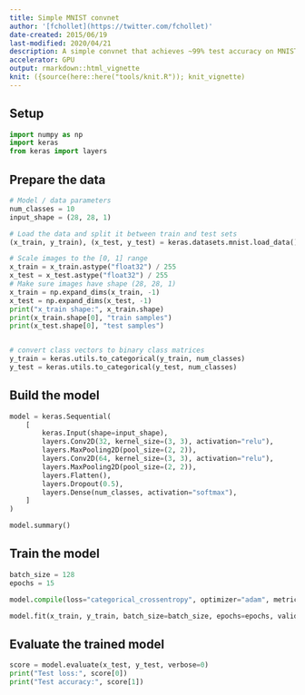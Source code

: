 ```yaml
---
title: Simple MNIST convnet
author: '[fchollet](https://twitter.com/fchollet)'
date-created: 2015/06/19
last-modified: 2020/04/21
description: A simple convnet that achieves ~99% test accuracy on MNIST.
accelerator: GPU
output: rmarkdown::html_vignette
knit: ({source(here::here("tools/knit.R")); knit_vignette)
---
```


## Setup

```python
import numpy as np
import keras
from keras import layers
```

## Prepare the data

```python
# Model / data parameters
num_classes = 10
input_shape = (28, 28, 1)

# Load the data and split it between train and test sets
(x_train, y_train), (x_test, y_test) = keras.datasets.mnist.load_data()

# Scale images to the [0, 1] range
x_train = x_train.astype("float32") / 255
x_test = x_test.astype("float32") / 255
# Make sure images have shape (28, 28, 1)
x_train = np.expand_dims(x_train, -1)
x_test = np.expand_dims(x_test, -1)
print("x_train shape:", x_train.shape)
print(x_train.shape[0], "train samples")
print(x_test.shape[0], "test samples")


# convert class vectors to binary class matrices
y_train = keras.utils.to_categorical(y_train, num_classes)
y_test = keras.utils.to_categorical(y_test, num_classes)
```

## Build the model

```python
model = keras.Sequential(
    [
        keras.Input(shape=input_shape),
        layers.Conv2D(32, kernel_size=(3, 3), activation="relu"),
        layers.MaxPooling2D(pool_size=(2, 2)),
        layers.Conv2D(64, kernel_size=(3, 3), activation="relu"),
        layers.MaxPooling2D(pool_size=(2, 2)),
        layers.Flatten(),
        layers.Dropout(0.5),
        layers.Dense(num_classes, activation="softmax"),
    ]
)

model.summary()
```

## Train the model

```python
batch_size = 128
epochs = 15

model.compile(loss="categorical_crossentropy", optimizer="adam", metrics=["accuracy"])

model.fit(x_train, y_train, batch_size=batch_size, epochs=epochs, validation_split=0.1)
```

## Evaluate the trained model

```python
score = model.evaluate(x_test, y_test, verbose=0)
print("Test loss:", score[0])
print("Test accuracy:", score[1])
```

